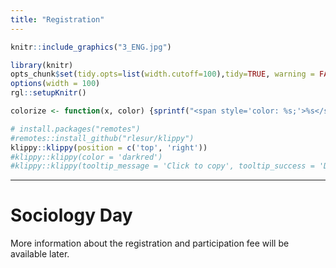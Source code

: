 ```yaml
---
title: "Registration"
---  
```


```r
knitr::include_graphics("3_ENG.jpg")
```

 <script src="https://kit.fontawesome.com/a076d05399.js" crossorigin="anonymous"></script>
 
<!---
https://stackoverflow.com/questions/30110377/saving-leaflet-output-as-html
--->
  
```r
library(knitr)
opts_chunk$set(tidy.opts=list(width.cutoff=100),tidy=TRUE, warning = FALSE, message = FALSE,comment = "#>", cache=TRUE, class.source=c("test"), class.output=c("test2"), cache.lazy = FALSE)
options(width = 100) 
rgl::setupKnitr()

colorize <- function(x, color) {sprintf("<span style='color: %s;'>%s</span>", color, x) }

```

```r
# install.packages("remotes")
#remotes::install_github("rlesur/klippy")
klippy::klippy(position = c('top', 'right'))
#klippy::klippy(color = 'darkred')
#klippy::klippy(tooltip_message = 'Click to copy', tooltip_success = 'Done')
```

--- 

# Sociology Day

More information about the registration and participation fee will be available later.

<!---

You can register for the Sociology Day (DvdS), to be held on Monday June 17 2024, via this [link](https://app.clubcollect.com/forms/nl/nsv/registrationform-Sociology-Day-2024). You will be redirected to a form and payment system. Deadline for registration is **1st of June**.

## Participation fee  

Members of the Dutch Sociological Association (NSV) receive a discount on participation in the Sociology Day. If you are not yet a member, but would like to become a member, you can indicate this on the registration form.



```r
library(tidyverse)
library(knitr)
library(kableExtra)
a <- c("", "Participation in DvdS for NSV members", "Participation in DvdS + NSV membership (until 31-12-2024)", "Participation in DvdS without NSV membership", "Participation in DvdS for NSV honorary members" )
b <- c("Non-student", "100euro", "166euro", "175euro", "free" )
c <- c("Bachelor or Master student", "25euro", "50euro", "25euro", "" )
df <- data.frame(a=a, b=b, c=c)

knitr::kable(df, align = "lcc", booktabs = TRUE, col.names = NULL) %>%
  kable_styling(latex_options = "striped") %>% 
    kable_styling(font_size = 14) %>% 
  row_spec(1, color = 'white', background = 'darkgrey') 


```

*Participation fees are non-refundable.*


# Workshop Day

You can register for the Workshop Day, to be held on Tuesday June 18 2024, via this [link](https://app.clubcollect.com/forms/nl/nsv/registrationform-workshop-day-2024-z7txpn). Deadline for registration is Monday May 20. Workshops need a minimum number of participants to take place. In case the workshop needs to be cancelled, you will be informed about this no later than May 24 and your payment will be refunded.



## Participation fee  

Members of the Dutch Sociological Association (NSV) receive a discount on participation in the Workshop Day. If you are not yet a member, but would like to become a member, you can indicate this on the registration form. In case you became a member when registering for the Sociology Day, you can register for the Workshop Day as NSV member.


```r
a <- c("Participation in Workshop Day for NSV members", "Participation in Workshop Day + NSV membership (until 31-12-2024)", "Participation in Workshop Day without NSV membership")
b <- c("40euro", "106euro", "55euro")

df <- data.frame(a=a, b=b)

knitr::kable(df, align = "lc", booktabs = TRUE, col.names = NULL) %>%
  kable_styling(latex_options = "striped") %>% 
    kable_styling(font_size = 14) 

```

*Participation fees are non-refundable if the workshop takes place.*

--->

